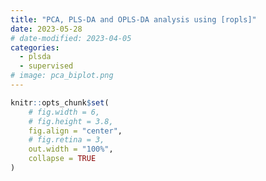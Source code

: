 ```yaml
---
title: "PCA, PLS-DA and OPLS-DA analysis using [ropls]"
date: 2023-05-28
# date-modified: 2023-04-05
categories:
  - plsda
  - supervised
# image: pca_biplot.png
---
```


```r
knitr::opts_chunk$set(
    # fig.width = 6, 
    # fig.height = 3.8,
    fig.align = "center", 
    # fig.retina = 3,
    out.width = "100%", 
    collapse = TRUE
)
```



